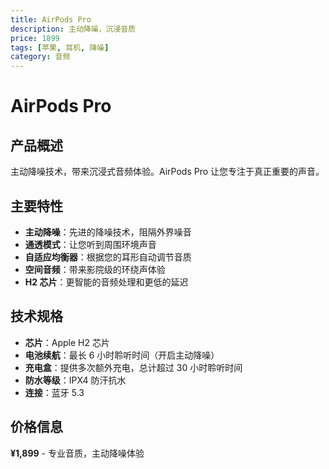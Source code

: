 ```yaml
---
title: AirPods Pro
description: 主动降噪，沉浸音质
price: 1899
tags: [苹果, 耳机, 降噪]
category: 音频
---
```


# AirPods Pro

## 产品概述

主动降噪技术，带来沉浸式音频体验。AirPods Pro 让您专注于真正重要的声音。

## 主要特性

- **主动降噪**：先进的降噪技术，阻隔外界噪音
- **通透模式**：让您听到周围环境声音
- **自适应均衡器**：根据您的耳形自动调节音质
- **空间音频**：带来影院级的环绕声体验
- **H2 芯片**：更智能的音频处理和更低的延迟

## 技术规格

- **芯片**：Apple H2 芯片
- **电池续航**：最长 6 小时聆听时间（开启主动降噪）
- **充电盒**：提供多次额外充电，总计超过 30 小时聆听时间
- **防水等级**：IPX4 防汗抗水
- **连接**：蓝牙 5.3

## 价格信息

**¥1,899** - 专业音质，主动降噪体验
